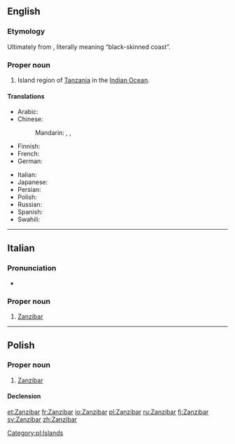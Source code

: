 {{also|zanzibar}}
==English==
{{wikipedia}}

===Etymology===
Ultimately from {{etyl|fa|en}} {{term|زنگبار|tr=zangibâr|lang=fa}}, literally meaning “black-skinned coast”.

===Proper noun===
{{en-proper noun}}

# Island region of [[Tanzania]] in the [[Indian Ocean]].

====Translations====
{{trans-top|island region}}
* Arabic: {{t-|ar|زنجبار‎|m|tr=zanjibār|sc=Arab}}
* Chinese:
*: Mandarin: {{t|cmn|桑給巴爾|sc=Hani}}, {{t|cmn|桑给巴尔|tr=Sāngjǐbā'ěr|sc=Hani}}, {{t|cmn|佔吉巴|tr=Zhànjíbā|sc=Hani}}
* Finnish: {{t-|fi|Sansibar}}
* French: {{t+|fr|Zanzibar|m}}
* German: {{t-|de|Sansibar|n}}
{{trans-mid}}
* Italian: {{t-|it|Zanzibar}}
* Japanese: {{t-|ja|ザンジバル|tr=Zanjibaru|sc=Jpan}}
* Persian: {{t+|fa|زنگبار|tr=Zangebâr}}
* Polish: {{t+|pl|Zanzibar|m}}
* Russian: {{t-|ru|Занзибар|m|tr=Zanzibár}}
* Spanish: {{t-|es|Zanzibar|m}}
* Swahili: {{t|sw|Unguja}}
{{trans-bottom}}

----

==Italian==

===Pronunciation===
* {{IPA|/dzandzibar/|lang=it}}

===Proper noun===
{{it-proper noun|g=f}}

# [[#English|Zanzibar]]

----

==Polish==
{{wikipedia|lang=pl}}

===Proper noun===
{{head|pl|proper noun|g=m}}

# [[#English|Zanzibar]]

====Declension====
{{pl-decl-noun-sing|Zanzibar|Zanzibaru|Zanzibarowi|Zanzibar|Zanzibarem|Zanzibarze|Zanzibarze}}

[[Category:pl:Islands]]

[[et:Zanzibar]]
[[fr:Zanzibar]]
[[io:Zanzibar]]
[[pl:Zanzibar]]
[[ru:Zanzibar]]
[[fi:Zanzibar]]
[[sv:Zanzibar]]
[[zh:Zanzibar]]